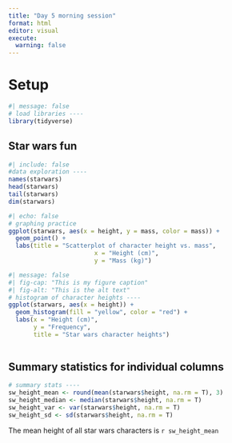 ```yaml
---
title: "Day 5 morning session"
format: html
editor: visual
execute: 
  warning: false
---
```


# Setup

```r
#| message: false
# load libraries ----
library(tidyverse)
```

## Star wars fun

```r
#| include: false
#data exploration ----
names(starwars)
head(starwars)
tail(starwars)
dim(starwars)
```

```r
#| echo: false
# graphing practice
ggplot(starwars, aes(x = height, y = mass, color = mass)) +
  geom_point() + 
  labs(title = "Scatterplot of character height vs. mass",  
                        x = "Height (cm)",  
                        y = "Mass (kg)")
```

```r
#| message: false
#| fig-cap: "This is my figure caption"
#| fig-alt: "This is the alt text"
# histogram of character heights ----
ggplot(starwars, aes(x = height)) +
  geom_histogram(fill = "yellow", color = "red") +
  labs(x = "Height (cm)", 
       y = "Frequency", 
       title = "Star wars character heights")
  
```

## Summary statistics for individual columns

```r
# summary stats ----
sw_height_mean <- round(mean(starwars$height, na.rm = T), 3)
sw_height_median <- median(starwars$height, na.rm = T)
sw_height_var <- var(starwars$height, na.rm = T)
sw_height_sd <- sd(starwars$height, na.rm = T)


```

The mean height of all star wars characters is `r sw_height_mean`
